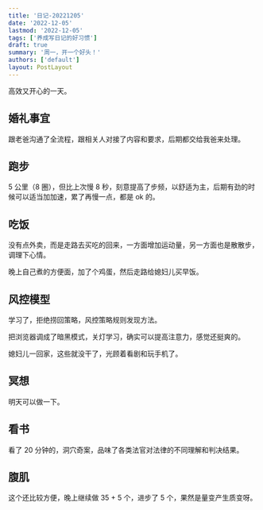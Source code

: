```yaml
---
title: '日记-20221205'
date: '2022-12-05'
lastmod: '2022-12-05'
tags: ['养成写日记的好习惯']
draft: true
summary: '周一，开一个好头！'
authors: ['default']
layout: PostLayout
---
```


高效又开心的一天。

## 婚礼事宜

跟老爸沟通了全流程，跟相关人对接了内容和要求，后期都交给我爸来处理。

## 跑步

5 公里（8 圈），但比上次慢 8 秒，刻意提高了步频，以舒适为主，后期有劲的时候可以适当加加速，累了再慢一点，都是 ok 的。

## 吃饭

没有点外卖，而是走路去买吃的回来，一方面增加运动量，另一方面也是散散步，调理下心情。

晚上自己煮的方便面，加了个鸡蛋，然后走路给媳妇儿买早饭。

## 风控模型

学习了，拒绝捞回策略，风控策略规则发现方法。

把浏览器调成了暗黑模式，关灯学习，确实可以提高注意力，感觉还挺爽的。

媳妇儿一回家，这些就没干了，光顾着看剧和玩手机了。

## 冥想

明天可以做一下。

## 看书

看了 20 分钟的，洞穴奇案，品味了各类法官对法律的不同理解和判决结果。

## 腹肌

这个还比较方便，晚上继续做 35 + 5 个，进步了 5 个，果然是量变产生质变呀。
